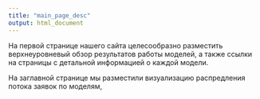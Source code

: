 ```yaml
---
title: "main_page_desc"
output: html_document
---
```


На первой странице нашего сайта целесообразно разместить верхнеуровневый обзор 
результатов работы моделей, а также ссылки на страницы с детальной информацией о
каждой модели.

На заглавной странице мы разместили визуализацию распредления потока заявок по 
моделям, 

